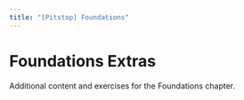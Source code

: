 ```yaml
---
title: "[Pitstop] Foundations"
---
```


# Foundations Extras

Additional content and exercises for the Foundations chapter.

<script async src="https://talk.hyvor.com/embed/embed.js" type="module"></script>
<hyvor-talk-comments
	website-id="13014"
	page-id=""
></hyvor-talk-comments>
